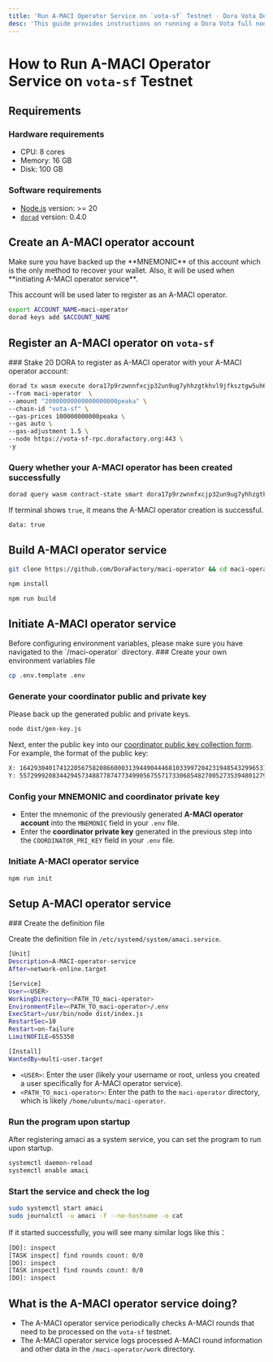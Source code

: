 ```yaml
---
title: 'Run A-MACI Operator Service on `vota-sf` Testnet · Dora Vota DevOps Guide'
desc: 'This guide provides instructions on running a Dora Vota full node and setting up as a validator. It covers hardware requirements, port and chain configurations, and the process of starting a node and registering as a validator. Ensure your environment meets all requirements to operate Dora Vota nodes successfully.'
---
```



# How to Run A-MACI Operator Service on `vota-sf` Testnet

## Requirements

### Hardware requirements

- CPU: 8 cores
- Memory: 16 GB
- Disk: 100 GB

### Software requirements

- [Node.js](https://nodejs.org/) version: >= 20
- [`dorad`](https://docs.dorafactory.org/docs/vota-dev/dorad) version: 0.4.0

## Create an A-MACI operator account

<Callout type="warning">
  Make sure you have backed up the **MNEMONIC** of this account which is the
  only method to recover your wallet. Also, it will be used when **initiating
  A-MACI operator service**.
</Callout>

This account will be used later to register as an A-MACI operator.

```sh
export ACCOUNT_NAME=maci-operator
dorad keys add $ACCOUNT_NAME
```

## Register an A-MACI operator on `vota-sf`

<Steps>
### Stake 20 DORA to register as A-MACI operator with your A-MACI operator account:

```sh
dorad tx wasm execute dora17p9rzwnnfxcjp32un9ug7yhhzgtkhvl9jfksztgw5uh69wac2pgsnah3h8 '{"register": {} }' \
--from maci-operator  \
--amount "20000000000000000000peaka" \
--chain-id "vota-sf" \
--gas-prices 100000000000peaka \
--gas auto \
--gas-adjustment 1.5 \
--node https://vota-sf-rpc.dorafactory.org:443 \
-y
```

### Query whether your A-MACI operator has been created successfully

```sh
dorad query wasm contract-state smart dora17p9rzwnnfxcjp32un9ug7yhhzgtkhvl9jfksztgw5uh69wac2pgsnah3h8  '{ "is_maci_operator": { "address": <your_account_address> } }' --node https://vota-sf-rpc.dorafactory.org:443
```

If terminal shows `true`, it means the A-MACI operator creation is successful.

```sh
data: true
```

</Steps>

## Build A-MACI operator service

```sh
git clone https://github.com/DoraFactory/maci-operator && cd maci-operator

npm install

npm run build
```

## Initiate A-MACI operator service

<Callout type="info">
  Before configuring environment variables, please make sure you have navigated
  to the `/maci-operator` directory.
</Callout>

<Steps>
### Create your own environment variables file

```sh
cp .env.template .env
```

### Generate your coordinator public and private key

<Callout type="warning">
  Please back up the generated public and private keys.
</Callout>

```sh
node dist/gen-key.js
```

Next, enter the public key into our [coordinator public key collection form](https://docs.google.com/spreadsheets/d/1hNlK5qBGrqgZ6UDaLVThjfuvMlX4CsznzWmWCm0QRl0/edit?usp=sharing). For example, the format of the public key:

```sh
X: 16429304017412205675820866000313944904446810339972042319485432996531286181952
Y: 5572999208344294573488778747734990567557173306854827005273539480127951622273
```

### Config your MNEMONIC and coordinator private key

- Enter the mnemonic of the previously generated **A-MACI operator account** into the `MNEMONIC` field in your `.env` file.
- Enter the **coordinator private key** generated in the previous step into the `COORDINATOR_PRI_KEY` field in your `.env` file.

### Initiate A-MACI operator service

```sh
npm run init
```

</Steps>

## Setup A-MACI operator service

<Steps>
### Create the definition file

Create the definition file in `/etc/systemd/system/amaci.service`.

```sh
[Unit]
Description=A-MACI-operator-service
After=network-online.target

[Service]
User=<USER>
WorkingDirectory=<PATH_TO_maci-operator>
EnvironmentFile=<PATH_TO_maci-operator>/.env
ExecStart=/usr/bin/node dist/index.js
RestartSec=10
Restart=on-failure
LimitNOFILE=655350

[Install]
WantedBy=multi-user.target
```

- `<USER>`: Enter the user (likely your username or root, unless you created a user specifically for A-MACI operator service).
- `<PATH_TO_maci-operator>`: Enter the path to the `maci-operator` directory, which is likely `/home/ubuntu/maci-operator`.

### Run the program upon startup

After registering amaci as a system service, you can set the program to run upon startup.

```sh
systemctl daemon-reload
systemctl enable amaci
```

### Start the service and check the log

```sh
sudo systemctl start amaci
sudo journalctl -u amaci -f --no-hostname -o cat
```

If it started successfully, you will see many similar logs like this：

```sh
[DO]: inspect
[TASK inspect] find rounds count: 0/0
[DO]: inspect
[TASK inspect] find rounds count: 0/0
[DO]: inspect
```

</Steps>

## What is the A-MACI operator service doing?

- The A-MACI operator service periodically checks A-MACI rounds that need to be processed on the `vota-sf` testnet.
- The A-MACI operator service logs processed A-MACI round information and other data in the `/maci-operator/work` directory.

